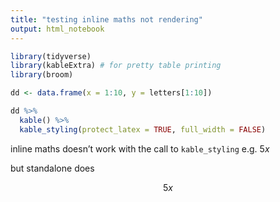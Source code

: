 ```yaml
---
title: "testing inline maths not rendering"
output: html_notebook
---
```



```r
library(tidyverse)
library(kableExtra) # for pretty table printing
library(broom)
```


```r

dd <- data.frame(x = 1:10, y = letters[1:10])

dd %>% 
  kable() %>%
  kable_styling(protect_latex = TRUE, full_width = FALSE)


```

inline maths doesn't work with the call to `kable_styling` e.g. $5x$

but standalone does

$$5x$$



